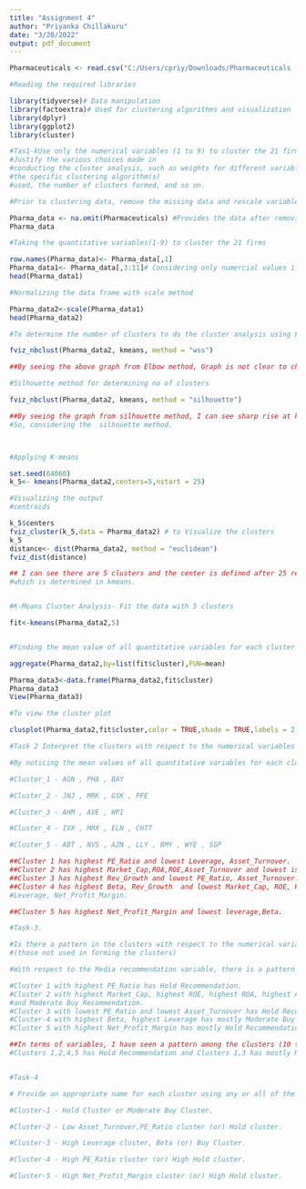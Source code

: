 ```yaml
---
title: "Assignment 4"
author: "Priyanka Chillakuru"
date: "3/20/2022"
output: pdf_document
---
```


```r

Pharmaceuticals <- read.csv("C:/Users/cpriy/Downloads/Pharmaceuticals (1).csv")

#Reading the required libraries

library(tidyverse)# Data manipulation
library(factoextra)# Used for clustering algorithms and visualization
library(dplyr)
library(ggplot2)
library(cluster)

#Tas1-kUse only the numerical variables (1 to 9) to cluster the 21 firms.
#Justify the various choices made in
#conducting the cluster analysis, such as weights for different variables, 
#the specific clustering algorithm(s)
#used, the number of clusters formed, and so on.

#Prior to clustering data, remove the missing data and rescale variables for comparability.

Pharma_data <- na.omit(Pharmaceuticals) #Provides the data after removing the incomplete cases.
Pharma_data

#Taking the quantitative variables(1-9) to cluster the 21 firms

row.names(Pharma_data)<- Pharma_data[,1]
Pharma_data1<- Pharma_data[,3:11]# Considering only numercial values i.e., 3-11 columns from csv file
head(Pharma_data1)

#Normalizing the data frame with scale method

Pharma_data2<-scale(Pharma_data1)
head(Pharma_data2)

#To determine the number of clusters to do the cluster analysis using Elbow Method

fviz_nbclust(Pharma_data2, kmeans, method = "wss") 

##By seeing the above graph from Elbow method, Graph is not clear to choose k=2 or 3 or 4 or 5.

#Silhouette method for determining no of clusters

fviz_nbclust(Pharma_data2, kmeans, method = "silhouette")

##By seeing the graph from silhouette method, I can see sharp rise at k=5. 
#So, considering the  silhouette method.



#Applying K-means 

set.seed(64060)
k_5<- kmeans(Pharma_data2,centers=5,nstart = 25)

#Visualizing the output
#centroids

k_5$centers
fviz_cluster(k_5,data = Pharma_data2) # to Visualize the clusters
k_5
distance<- dist(Pharma_data2, method = "euclidean")
fviz_dist(distance)

## I can see there are 5 clusters and the center is defined after 25 restarts 
#which is determined in kmeans.


#K-Means Cluster Analysis- Fit the data with 5 clusters

fit<-kmeans(Pharma_data2,5)


#Finding the mean value of all quantitative variables for each cluster

aggregate(Pharma_data2,by=list(fit$cluster),FUN=mean)

Pharma_data3<-data.frame(Pharma_data2,fit$cluster)
Pharma_data3
View(Pharma_data3)

#To view the cluster plot

clusplot(Pharma_data2,fit$cluster,color = TRUE,shade = TRUE,labels = 2,lines = 0)

#Task 2 Interpret the clusters with respect to the numerical variables used in forming the clusters.

#By noticing the mean values of all quantitative variables for each cluster

#Cluster_1 - AGN , PHA , BAY

#Cluster_2 - JNJ , MRK , GSK , PFE

#Cluster_3 - AHM , AVE , WPI

#Cluster_4 - IVX , MRX , ELN , CHTT

#Cluster_5 - ABT , NVS , AZN , LLY , BMY , WYE , SGP

##Cluster 1 has highest PE_Ratio and lowest Leverage, Asset_Turnover.
##Cluster 2 has highest Market_Cap,ROA,ROE,Asset_Turnover and lowest is Beta,PE_Ratio.
##Cluster 3 has highest Rev_Growth and lowest PE_Ratio, Asset_Turnover. 
##Cluster 4 has highest Beta, Rev_Growth  and lowest Market_Cap, ROE, ROA, 
#Leverage, Net_Profit_Margin.

##Cluster 5 has highest Net_Profit_Margin and lowest leverage,Beta.

#Task-3. 

#Is there a pattern in the clusters with respect to the numerical variables (10 to 12)? 
#(those not used in forming the clusters)

#With respect to the Media recommendation variable, there is a pattern in the clusters.

#Cluster 1 with highest PE_Ratio has Hold Recommendation.
#Cluster 2 with highest Market_Cap, highest ROE, highest ROA, highest Asset_Turnover has equal Hold 
#and Moderate Buy Recommendation.
#Cluster 3 with lowest PE_Ratio and lowest Asset_Turnover has Hold Recommendation.
#Cluster-4 with highest Beta, highest Leverage has mostly Moderate Buy Recommendation.
#Cluster 5 with highest Net_Profit_Margin has mostly Hold Recommendation.

##In terms of variables, I have seen a pattern among the clusters (10 to 12).
#Clusters 1,2,4,5 has Hold Recommendation and Clusters 1,3 has mostly Moderate Buy Recommendation


#Task-4

# Provide an appropriate name for each cluster using any or all of the variables in the data set.

#Cluster-1 - Hold Cluster or Moderate Buy Cluster.

#Cluster-2 - Low Asset_Turnover,PE_Ratio cluster (or) Hold cluster.

#Cluster-3 - High Leverage cluster, Beta (or) Buy Cluster.

#Cluster-4 - High PE_Ratio cluster (or) High Hold cluster.

#Cluster-5 - High Net_Profit_Margin cluster (or) High Hold cluster.



```


